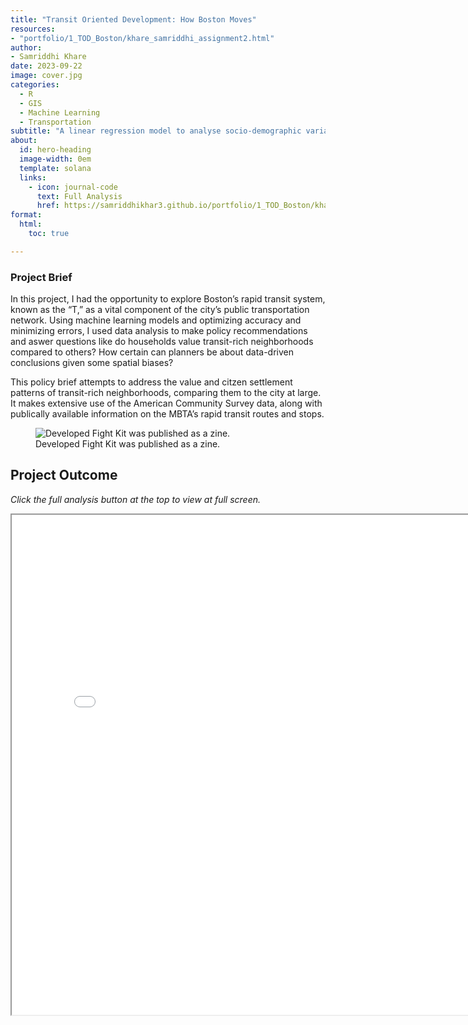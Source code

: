 ```yaml
---
title: "Transit Oriented Development: How Boston Moves"
resources: 
- "portfolio/1_TOD_Boston/khare_samriddhi_assignment2.html"
author:
- Samriddhi Khare
date: 2023-09-22
image: cover.jpg
categories:
  - R
  - GIS
  - Machine Learning
  - Transportation
subtitle: "A linear regression model to analyse socio-demographic variables across TOD and non-TOD tracts."
about:
  id: hero-heading
  image-width: 0em
  template: solana
  links:
    - icon: journal-code
      text: Full Analysis
      href: https://samriddhikhar3.github.io/portfolio/1_TOD_Boston/khare_samriddhi_assignment2.html  
format:
  html:
    toc: true

---
```


### Project Brief

In this project, I had the opportunity to explore Boston’s rapid transit system, known as the “T,” as a vital component of the city’s public transportation network. Using machine learning models and optimizing accuracy and minimizing errors, I used data analysis to make policy recommendations and aswer questions like do households value transit-rich neighborhoods compared to others? How certain can planners be about data-driven conclusions given some spatial biases?

This policy brief attempts to address the value and citzen settlement patterns of transit-rich neighborhoods, comparing them to the city at large. It makes extensive use of the American Community Survey data, along with publically available information on the MBTA’s rapid transit routes and stops.

![Developed Fight Kit was published as a zine.](cover.jpg)


## Project Outcome

*Click the full analysis button at the top to view at full screen.*

<iframe src="khare_samriddhi_assignment2.html" width="800" height="800">
  <p>Hi SOF</p>
</iframe>
